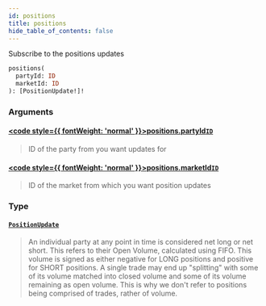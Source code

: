 ```yaml
---
id: positions
title: positions
hide_table_of_contents: false
---
```








Subscribe to the positions updates

```graphql
positions(
  partyId: ID
  marketId: ID
): [PositionUpdate!]!
```


### Arguments

#### [<code style={{ fontWeight: 'normal' }}>positions.<b>partyId</b></code>](#)<Bullet />[`ID`](/docs/testnet/graphql/scalars/id) <Badge class="secondary" text="scalar"/>
> ID of the party from you want updates for
> 

#### [<code style={{ fontWeight: 'normal' }}>positions.<b>marketId</b></code>](#)<Bullet />[`ID`](/docs/testnet/graphql/scalars/id) <Badge class="secondary" text="scalar"/>
> ID of the market from which you want position updates
> 

### Type

#### [`PositionUpdate`](/docs/testnet/graphql/objects/position-update) <Badge class="secondary" text="object"/>
> An individual party at any point in time is considered net long or net short. This refers to their Open Volume,
calculated using FIFO. This volume is signed as either negative for LONG positions and positive for SHORT positions. A
single trade may end up "splitting" with some of its volume matched into closed volume and some of its volume
remaining as open volume. This is why we don't refer to positions being comprised of trades, rather of volume.
> 





